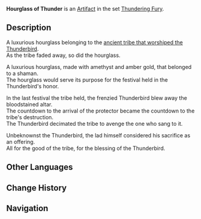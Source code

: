 {{Artifact Infobox
|image = Item Hourglass of Thunder.png
|set   = Thundering Fury
|piece = Sands of Eon
}}
{{Description|The hourglass used to foretell the coming of the Thunderbird by the tribe that worshiped it. It has fallen into eternal silence now that the tribe is no more.}}
'''Hourglass of Thunder''' is an [[Artifact]] in the set [[Thundering Fury]].

==Description==
A luxurious hourglass belonging to the [[Thunderbird Civilization|ancient tribe that worshiped the Thunderbird]].<br />As the tribe faded away, so did the hourglass.

A luxurious hourglass, made with amethyst and amber gold, that belonged to a shaman.<br />The hourglass would serve its purpose for the festival held in the Thunderbird's honor.

In the last festival the tribe held, the frenzied Thunderbird blew away the bloodstained altar.<br />The countdown to the arrival of the protector became the countdown to the tribe's destruction.<br />The Thunderbird decimated the tribe to avenge the one who sang to it.

Unbeknownst the Thunderbird, the lad himself considered his sacrifice as an offering.<br />All for the good of the tribe, for the blessing of the Thunderbird.

==Other Languages==
{{Other Languages
|en      = Hourglass of Thunder
|zhs     = 雷霆的时计
|zhs_rm  = Léitíng de Shíjì
|zht     = 雷霆的時計
|zht_rm  = Léitíng de Shíjì
|zh_tl   = Thunder's Timepiece
|ja      = 雷霆の時計
|ja_rm   = Raitei no Tokei
|ja_tl   = Thunder Timepiece
|ko      = 뇌정의 시계
|ko_rm   = 
|ko_tl   = 
|es      = Reloj de Arena del Trueno
|es_tl   = Thunder Hourglass
|fr      = Sablier de tonnerre
|fr_tl   = Hourglass of Thunder
|ru      = Песочные часы грома
|ru_tl   = 
|th      = Hourglass of Thunder
|vi      = Thời Gian Lôi Đình
|vi_tl   = 
|de      = Donneruhr
|de_tl   = Thunder Clock
|id      = Hourglass of Thunder
|pt      = Relógio do Trovão
|pt_tl   = 
}}

==Change History==
{{Change History|1.0}}

==Navigation==
{{Artifact Set Navbox|Thundering Fury}}